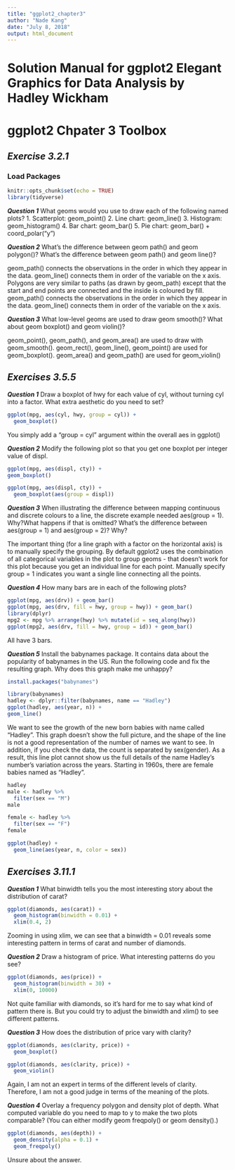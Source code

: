 ```yaml
---
title: "ggplot2_chapter3"
author: "Nade Kang"
date: "July 8, 2018"
output: html_document
---
```

# Solution Manual for ggplot2 Elegant Graphics for Data Analysis by Hadley Wickham
# ggplot2 Chpater 3 Toolbox

## *Exercise 3.2.1*
### Load Packages
```r
knitr::opts_chunk$set(echo = TRUE)
library(tidyverse)
```

**_Question 1_** What geoms would you use to draw each of the following named plots?
1. Scatterplot: geom_point()
2. Line chart: geom_line()
3. Histogram: geom_histogram()
4. Bar chart: geom_bar()
5. Pie chart: geom_bar() + coord_polar("y")

**_Question 2_** What’s the difference between geom path() and geom polygon()? What’s the
difference between geom path() and geom line()?

geom_path() connects the observations in the order in which they appear in the data. 
geom_line() connects them in order of the variable on the x axis. 
Polygons are very similar to paths (as drawn by geom_path) except that the start and 
end points are connected and the inside is coloured by fill.
geom_path() connects the observations in the order in which they appear in the data. 
geom_line() connects them in order of the variable on the x axis. 

**_Question 3_** What low-level geoms are used to draw geom smooth()? What about
geom boxplot() and geom violin()?

geom_point(), geom_path(), and geom_area() are used to draw with geom_smooth().
geom_rect(), geom_line(), geom_point() are used for geom_boxplot().
geom_area() and geom_path() are used for geom_violin()

## *Exercises 3.5.5*

**_Question 1_** Draw a boxplot of hwy for each value of cyl, without turning cyl into a
factor. What extra aesthetic do you need to set?

```r
ggplot(mpg, aes(cyl, hwy, group = cyl)) +
  geom_boxplot()
```

You simply add a "group = cyl" argument within the overall aes in ggplot()

**_Question 2_** Modify the following plot so that you get one boxplot per integer value of
displ.

```r
ggplot(mpg, aes(displ, cty)) +
geom_boxplot()
```

```r
ggplot(mpg, aes(displ, cty)) +
  geom_boxplot(aes(group = displ))
```

**_Question 3_** When illustrating the difference between mapping continuous and discrete
colours to a line, the discrete example needed aes(group = 1). Why?What
happens if that is omitted? What’s the difference between aes(group = 1)
and aes(group = 2)? Why?

The important thing (for a line graph with a factor on the horizontal axis) is to manually specify the grouping. By default ggplot2 uses the combination of all categorical variables in the plot to group geoms - that doesn't work for this plot because you get an individual line for each point. Manually specify group = 1 indicates you want a single line connecting all the points.

**_Question 4_** How many bars are in each of the following plots?
```r
ggplot(mpg, aes(drv)) + geom_bar()
ggplot(mpg, aes(drv, fill = hwy, group = hwy)) + geom_bar()
library(dplyr)
mpg2 <- mpg %>% arrange(hwy) %>% mutate(id = seq_along(hwy))
ggplot(mpg2, aes(drv, fill = hwy, group = id)) + geom_bar()
```

All have 3 bars.

**_Question 5_** Install the babynames package. It contains data about the popularity of
babynames in the US. Run the following code and fix the resulting graph.
Why does this graph make me unhappy?
```r
install.packages("babynames")
```
```r
library(babynames)
hadley <- dplyr::filter(babynames, name == "Hadley")
ggplot(hadley, aes(year, n)) +
geom_line()
```
We want to see the growth of the new born babies with name called "Hadley". This graph doesn't
show the full picture, and the shape of the line is not a good representation of the number of names
we want to see. In addition, if you check the data, the count is separated by sex(gender). As a
result, this line plot cannot show us the full details of the name Hadley's number's variation
across the years. Starting in 1960s, there are female babies named as "Hadley".
```r
hadley
male <- hadley %>%
  filter(sex == "M")
male

female <- hadley %>%
  filter(sex == "F")
female

ggplot(hadley) +
  geom_line(aes(year, n, color = sex))
```

## *Exercises 3.11.1*
**_Question 1_** What binwidth tells you the most interesting story about the distribution
of carat?
```r
ggplot(diamonds, aes(carat)) +
  geom_histogram(binwidth = 0.01) +
  xlim(0.4, 2)
```

Zooming in using xlim, we can see that a binwidth = 0.01 reveals some interesting pattern
in terms of carat and number of diamonds.

**_Question 2_** Draw a histogram of price. What interesting patterns do you see?

```r
ggplot(diamonds, aes(price)) +
  geom_histogram(binwidth = 30) +
  xlim(0, 10000)
```

Not quite familiar with diamonds, so it's hard for me to say what kind of pattern there is.
But you could try to adjust the binwidth and xlim() to see different patterns.

**_Question 3_** How does the distribution of price vary with clarity?

```r
ggplot(diamonds, aes(clarity, price)) +
  geom_boxplot()
```

```r
ggplot(diamonds, aes(clarity, price)) +
  geom_violin()
```

Again, I am not an expert in terms of the different levels of clarity. Therefore, I am not a 
good judge in terms of the meaning of the plots.

**_Question 4_** Overlay a frequency polygon and density plot of depth. What computed
variable do you need to map to y to make the two plots comparable? (You
can either modify geom freqpoly() or geom density().)

```r
ggplot(diamonds, aes(depth)) +
  geom_density(alpha = 0.1) +
  geom_freqpoly()
```

Unsure about the answer.